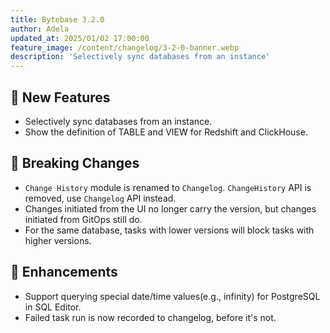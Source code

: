 ```yaml
---
title: Bytebase 3.2.0
author: Adela
updated_at: 2025/01/02 17:00:00
feature_image: /content/changelog/3-2-0-banner.webp
description: 'Selectively sync databases from an instance'
---
```



## 🚀 New Features

- Selectively sync databases from an instance.
- Show the definition of TABLE and VIEW for Redshift and ClickHouse.

## 🔔 Breaking Changes

- `Change History` module is renamed to `Changelog`. `ChangeHistory` API is removed, use `Changelog` API instead.
- Changes initiated from the UI no longer carry the version, but changes initiated from GitOps still do.
- For the same database, tasks with lower versions will block tasks with higher versions.

## 🎄 Enhancements

- Support querying special date/time values(e.g., infinity) for PostgreSQL in SQL Editor.
- Failed task run is now recorded to changelog, before it's not.

<InstallUpgrade />
